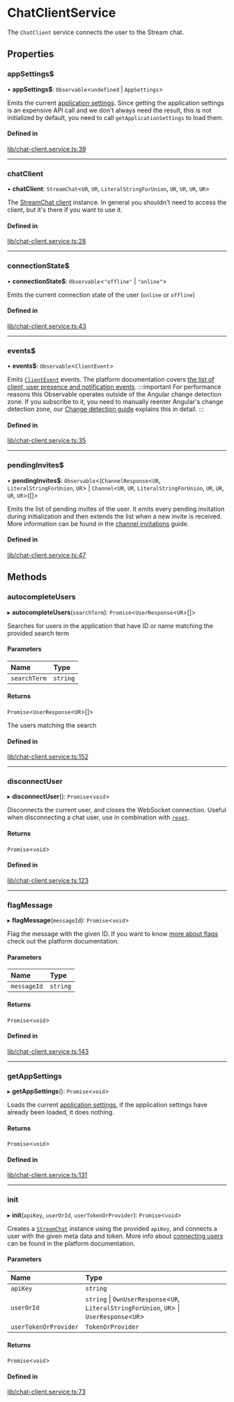 # ChatClientService

The `ChatClient` service connects the user to the Stream chat.

## Properties

### appSettings$

• **appSettings$**: `Observable`<`undefined` \| `AppSettings`\>

Emits the current [application settings](https://getstream.io/chat/docs/javascript/app_setting_overview/?language=javascript). Since getting the application settings is an expensive API call and we don't always need the result, this is not initialized by default, you need to call `getApplicationSettings` to load them.

#### Defined in

[lib/chat-client.service.ts:39](https://github.com/GetStream/stream-chat-angular/blob/9b66c9a/projects/stream-chat-angular/src/lib/chat-client.service.ts#L39)

___

### chatClient

• **chatClient**: `StreamChat`<`UR`, `UR`, `LiteralStringForUnion`, `UR`, `UR`, `UR`, `UR`\>

The [StreamChat client](https://github.com/GetStream/stream-chat-js/blob/master/src/client.ts) instance. In general you shouldn't need to access the client, but it's there if you want to use it.

#### Defined in

[lib/chat-client.service.ts:28](https://github.com/GetStream/stream-chat-angular/blob/9b66c9a/projects/stream-chat-angular/src/lib/chat-client.service.ts#L28)

___

### connectionState$

• **connectionState$**: `Observable`<``"offline"`` \| ``"online"``\>

Emits the current connection state of the user (`online` or `offline`)

#### Defined in

[lib/chat-client.service.ts:43](https://github.com/GetStream/stream-chat-angular/blob/9b66c9a/projects/stream-chat-angular/src/lib/chat-client.service.ts#L43)

___

### events$

• **events$**: `Observable`<`ClientEvent`\>

Emits [`ClientEvent`](https://github.com/GetStream/stream-chat-angular/blob/master/projects/stream-chat-angular/src/lib/chat-client.service.ts) events. The platform documentation covers [the list of client, user presence and notification events](https://getstream.io/chat/docs/javascript/event_object/?language=javascript).
:::important
For performance reasons this Observable operates outside of the Angular change detection zone. If you subscribe to it, you need to manually reenter Angular's change detection zone, our [Change detection guide](../concepts/change-detection.mdx) explains this in detail.
:::

#### Defined in

[lib/chat-client.service.ts:35](https://github.com/GetStream/stream-chat-angular/blob/9b66c9a/projects/stream-chat-angular/src/lib/chat-client.service.ts#L35)

___

### pendingInvites$

• **pendingInvites$**: `Observable`<(`ChannelResponse`<`UR`, `LiteralStringForUnion`, `UR`\> \| `Channel`<`UR`, `UR`, `LiteralStringForUnion`, `UR`, `UR`, `UR`, `UR`\>)[]\>

Emits the list of pending invites of the user. It emits every pending invitation during initialization and then extends the list when a new invite is received. More information can be found in the [channel invitations](../code-examples/channel-invites.mdx) guide.

#### Defined in

[lib/chat-client.service.ts:47](https://github.com/GetStream/stream-chat-angular/blob/9b66c9a/projects/stream-chat-angular/src/lib/chat-client.service.ts#L47)

## Methods

### autocompleteUsers

▸ **autocompleteUsers**(`searchTerm`): `Promise`<`UserResponse`<`UR`\>[]\>

Searches for users in the application that have ID or name matching the provided search term

#### Parameters

| Name | Type |
| :------ | :------ |
| `searchTerm` | `string` |

#### Returns

`Promise`<`UserResponse`<`UR`\>[]\>

The users matching the search

#### Defined in

[lib/chat-client.service.ts:152](https://github.com/GetStream/stream-chat-angular/blob/9b66c9a/projects/stream-chat-angular/src/lib/chat-client.service.ts#L152)

___

### disconnectUser

▸ **disconnectUser**(): `Promise`<`void`\>

Disconnects the current user, and closes the WebSocket connection. Useful when disconnecting a chat user, use in combination with [`reset`](./ChannelService.mdx/#reset).

#### Returns

`Promise`<`void`\>

#### Defined in

[lib/chat-client.service.ts:123](https://github.com/GetStream/stream-chat-angular/blob/9b66c9a/projects/stream-chat-angular/src/lib/chat-client.service.ts#L123)

___

### flagMessage

▸ **flagMessage**(`messageId`): `Promise`<`void`\>

Flag the message with the given ID. If you want to know [more about flags](https://getstream.io/chat/docs/javascript/moderation/?language=javascript) check out the platform documentation.

#### Parameters

| Name | Type |
| :------ | :------ |
| `messageId` | `string` |

#### Returns

`Promise`<`void`\>

#### Defined in

[lib/chat-client.service.ts:143](https://github.com/GetStream/stream-chat-angular/blob/9b66c9a/projects/stream-chat-angular/src/lib/chat-client.service.ts#L143)

___

### getAppSettings

▸ **getAppSettings**(): `Promise`<`void`\>

Loads the current [application settings](https://getstream.io/chat/docs/javascript/app_setting_overview/?language=javascript), if the application settings have already been loaded, it does nothing.

#### Returns

`Promise`<`void`\>

#### Defined in

[lib/chat-client.service.ts:131](https://github.com/GetStream/stream-chat-angular/blob/9b66c9a/projects/stream-chat-angular/src/lib/chat-client.service.ts#L131)

___

### init

▸ **init**(`apiKey`, `userOrId`, `userTokenOrProvider`): `Promise`<`void`\>

Creates a [`StreamChat`](https://github.com/GetStream/stream-chat-js/blob/668b3e5521339f4e14fc657834531b4c8bf8176b/src/client.ts#L124) instance using the provided `apiKey`, and connects a user with the given meta data and token. More info about [connecting users](https://getstream.io/chat/docs/javascript/init_and_users/?language=javascript) can be found in the platform documentation.

#### Parameters

| Name | Type |
| :------ | :------ |
| `apiKey` | `string` |
| `userOrId` | `string` \| `OwnUserResponse`<`UR`, `LiteralStringForUnion`, `UR`\> \| `UserResponse`<`UR`\> |
| `userTokenOrProvider` | `TokenOrProvider` |

#### Returns

`Promise`<`void`\>

#### Defined in

[lib/chat-client.service.ts:73](https://github.com/GetStream/stream-chat-angular/blob/9b66c9a/projects/stream-chat-angular/src/lib/chat-client.service.ts#L73)
